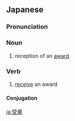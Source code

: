 ==Japanese==
{{ja-kanjitab|じゅ|しょう|yomi=on}}

===Pronunciation===
{{ja-pron|じゅしょう|y=o}}

===Noun===
{{ja-noun|じゅしょう}}

# reception of an [[award]]

===Verb===
{{ja-verb-suru|tr=trans|じゅしょう}}

# [[receive]] an award

====Conjugation====
{{ja-suru|じゅしょう}}

[[ja:受章]]